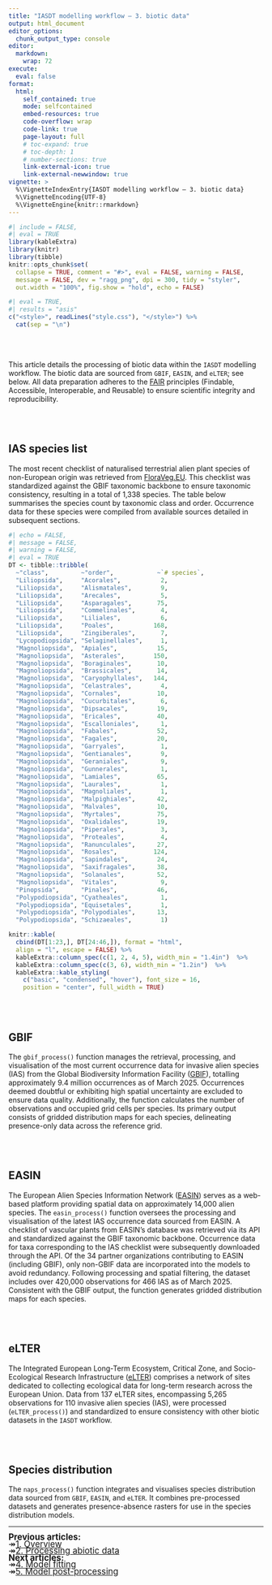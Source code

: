 ```yaml
---
title: "IASDT modelling workflow — 3. biotic data"
output: html_document
editor_options: 
  chunk_output_type: console
editor: 
  markdown: 
    wrap: 72
execute: 
  eval: false
format:
  html:
    self_contained: true
    mode: selfcontained
    embed-resources: true
    code-overflow: wrap
    code-link: true
    page-layout: full
    # toc-expand: true
    # toc-depth: 1
    # number-sections: true
    link-external-icon: true
    link-external-newwindow: true
vignette: >
  %\VignetteIndexEntry{IASDT modelling workflow — 3. biotic data}
  %\VignetteEncoding{UTF-8}
  %\VignetteEngine{knitr::rmarkdown}
---
```


```r
#| include = FALSE,
#| eval = TRUE
library(kableExtra)
library(knitr)
library(tibble)
knitr::opts_chunk$set(
  collapse = TRUE, comment = "#>", eval = FALSE, warning = FALSE,
  message = FALSE, dev = "ragg_png", dpi = 300, tidy = "styler",
  out.width = "100%", fig.show = "hold", echo = FALSE)
```

```r
#| eval = TRUE,
#| results = "asis"
c("<style>", readLines("style.css"), "</style>") %>% 
  cat(sep = "\n")
```

<br/><br/>

This article details the processing of biotic data within the `IASDT` modelling workflow. The biotic data are sourced from `GBIF`, `EASIN`, and `eLTER`; see below. All data preparation adheres to the <a href="https://doi.org/10.1038/sdata.2016.18" target="_blank" class="ll">FAIR</a> principles (Findable, Accessible, Interoperable, and Reusable) to ensure scientific integrity and reproducibility.

<br/><br/>

## IAS species list

The most recent checklist of naturalised terrestrial alien plant species of non-European origin was retrieved from <a href="https://floraveg.eu/" target="_blank" class="ll">FloraVeg.EU</a>. This checklist was standardized against the GBIF taxonomic backbone to ensure taxonomic consistency, resulting in a total of 1,338 species. The table below summarises the species count by taxonomic class and order. Occurrence data for these species were compiled from available sources detailed in subsequent sections.

```r
#| echo = FALSE,
#| message = FALSE,
#| warning = FALSE,
#| eval = TRUE
DT <- tibble::tribble(
  ~"class",         ~"order",            ~`# species`,
  "Liliopsida",     "Acorales",           2,
  "Liliopsida",     "Alismatales",        9,
  "Liliopsida",     "Arecales",           5,
  "Liliopsida",     "Asparagales",       75,
  "Liliopsida",     "Commelinales",       4,
  "Liliopsida",     "Liliales",           6,
  "Liliopsida",     "Poales",           168,
  "Liliopsida",     "Zingiberales",       7,
  "Lycopodiopsida", "Selaginellales",     1,
  "Magnoliopsida",  "Apiales",           15,
  "Magnoliopsida",  "Asterales",        150,
  "Magnoliopsida",  "Boraginales",       10,
  "Magnoliopsida",  "Brassicales",       14,
  "Magnoliopsida",  "Caryophyllales",   144,
  "Magnoliopsida",  "Celastrales",        4,
  "Magnoliopsida",  "Cornales",          10,
  "Magnoliopsida",  "Cucurbitales",       6,
  "Magnoliopsida",  "Dipsacales",        19,
  "Magnoliopsida",  "Ericales",          40,
  "Magnoliopsida",  "Escalloniales",      1,
  "Magnoliopsida",  "Fabales",           52,
  "Magnoliopsida",  "Fagales",           20,
  "Magnoliopsida",  "Garryales",          1,
  "Magnoliopsida",  "Gentianales",        9,
  "Magnoliopsida",  "Geraniales",         9,
  "Magnoliopsida",  "Gunnerales",         1,
  "Magnoliopsida",  "Lamiales",          65,
  "Magnoliopsida",  "Laurales",           1,
  "Magnoliopsida",  "Magnoliales",        1,
  "Magnoliopsida",  "Malpighiales",      42,
  "Magnoliopsida",  "Malvales",          10,
  "Magnoliopsida",  "Myrtales",          75,
  "Magnoliopsida",  "Oxalidales",        19,
  "Magnoliopsida",  "Piperales",          3,
  "Magnoliopsida",  "Proteales",          4,
  "Magnoliopsida",  "Ranunculales",      27,
  "Magnoliopsida",  "Rosales",          124,
  "Magnoliopsida",  "Sapindales",        24,
  "Magnoliopsida",  "Saxifragales",      38,
  "Magnoliopsida",  "Solanales",         52,
  "Magnoliopsida",  "Vitales",            9,
  "Pinopsida",      "Pinales",           46,
  "Polypodiopsida", "Cyatheales",         1,
  "Polypodiopsida", "Equisetales",        1,
  "Polypodiopsida", "Polypodiales",      13,
  "Polypodiopsida", "Schizaeales",        1)

knitr::kable(
  cbind(DT[1:23,], DT[24:46,]), format = "html", 
  align = "l", escape = FALSE) %>% 
  kableExtra::column_spec(c(1, 2, 4, 5), width_min = "1.4in")  %>% 
  kableExtra::column_spec(c(3, 6), width_min = "1.2in")  %>%
  kableExtra::kable_styling(
    c("basic", "condensed", "hover"), font_size = 16,
    position = "center", full_width = TRUE)
```

<br/><br/>

## GBIF

The `gbif_process()` function manages the retrieval, processing, and visualisation of the most current occurrence data for invasive alien species (IAS) from the Global Biodiversity Information Facility (<a href="https://www.gbif.org/" target="_blank" class="ll">GBIF</a>), totalling approximately 9.4 million occurrences as of March 2025. Occurrences deemed doubtful or exhibiting high spatial uncertainty are excluded to ensure data quality. Additionally, the function calculates the number of observations and occupied grid cells per species. Its primary output consists of gridded distribution maps for each species, delineating presence-only data across the reference grid.

<br/><br/>

## EASIN

The European Alien Species Information Network (<a href="https://easin.jrc.ec.europa.eu/" target="_blank" class="ll">EASIN</a>) serves as a web-based platform providing spatial data on approximately 14,000 alien species. The `easin_process()` function oversees the processing and visualisation of the latest IAS occurrence data sourced from EASIN. A checklist of vascular plants from EASIN’s database was retrieved via its API and standardized against the GBIF taxonomic backbone. Occurrence data for taxa corresponding to the IAS checklist were subsequently downloaded through the API. Of the 34 partner organizations contributing to EASIN (including GBIF), only non-GBIF data are incorporated into the models to avoid redundancy. Following processing and spatial filtering, the dataset includes over 420,000 observations for 466 IAS as of March 2025. Consistent with the GBIF output, the function generates gridded distribution maps for each species.

<br/><br/>

## eLTER

The Integrated European Long-Term Ecosystem, Critical Zone, and Socio-Ecological Research Infrastructure (<a href="https://elter-ri.eu/" target="_blank" class="ll">eLTER</a>) comprises a network of sites dedicated to collecting ecological data for long-term research across the European Union. Data from 137 eLTER sites, encompassing 5,265 observations for 110 invasive alien species (IAS), were processed (`eLTER_process()`) and standardized to ensure consistency with other biotic datasets in the `IASDT` workflow.

<br/><br/>

## Species distribution

The `naps_process()` function integrates and visualises species distribution data sourced from `GBIF`, `EASIN`, and `eLTER`. It combines pre-processed datasets and generates presence-absence rasters for use in the species distribution models.

<hr class="hr1">

<span style="font-size: 1.2em; line-height: 0.8;">
<b>Previous articles:</b><br/>
<tab>&#8608;<tab><a href="workflow_1_overview.html" class="ll">1. Overview</a><br/>
<tab>&#8608;<tab><a href="workflow_2_abiotic_data.html" class="ll">2. Processing abiotic data</a><br/>
<b>Next articles:</b><br/>
<tab>&#8608;<tab><a href="workflow_4_model_fitting.html" class="ll">4. Model fitting</a><br/>
<tab>&#8608;<tab><a href="workflow_5_model_postprocess.html" class="ll">5. Model post-processing</a><br/>
</span>
